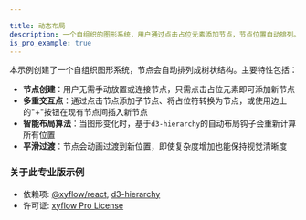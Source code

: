```yaml
---

title: 动态布局
description: 一个自组织的图形系统，用户通过点击占位元素添加节点，节点位置自动排列。
is_pro_example: true
---
```


本示例创建了一个自组织图形系统，节点会自动排列成树状结构。主要特性包括：

- **节点创建**：用户无需手动放置或连接节点，只需点击占位元素即可添加新节点
- **多重交互点**：通过点击节点添加子节点、将占位符转换为节点，或使用边上的"+"按钮在现有节点间插入新节点
- **智能布局算法**：当图形变化时，基于`d3-hierarchy`的自动布局钩子会重新计算所有位置
- **平滑过渡**：节点会动画过渡到新位置，即使复杂度增加也能保持视觉清晰度

<ProExampleViewer slug="dynamic-layouting" />

### 关于此专业版示例

- 依赖项: [@xyflow/react](https://www.npmjs.com/package/@xyflow/react), [d3-hierarchy](https://www.npmjs.com/package/d3-hierarchy)
- 许可证: [xyflow Pro License](https://xyflow.com/pro-license)